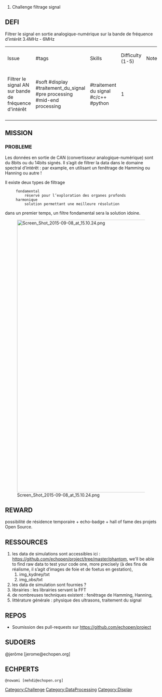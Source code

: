 # Challenge filtrage signal

== DEFI ==

Filtrer le signal en sortie analogique-numérique sur la bande de fréquence d’intérêt 3.4MHz - 6MHz

{| class="wikitable"
|----
|Issue
|#tags
|Skills
|Difficulty (1-5)
|Notes
|----
|Filtrer le signal AN sur bande de fréquence d'intérêt 
|#soft #display #traitement_du_signal #pre processing #mid-end processing
|#traitement du signal #c/c++ #python
|1
|
|----
|}

== MISSION ==

=== PROBLEME ===

Les données en sortie de CAN (convertisseur analogique-numérique) sont du 8bits ou du 14bits signés. ll s’agit de filtrer la data dans le domaine spectral d’intérêt : par example, en utilisant un fenêtrage de Hamming ou Hanning ou autre !

Il existe deux types de filtrage
      fondamental
          réservé pour l’exploration des organes profonds
      harmonique
          solution permettant une meilleure résolution

dans un premier temps, un filtre fondamental sera la solution idoine.

[[File:Screen Shot 2015-09-08 at 15.10.24.png|900px]]

== REWARD ==

possibilité de résidence temporaire + echo-badge + hall of fame des projets Open Source.

== RESSOURCES ==

#les data de simulations sont accessibles ici : https://github.com/echopen/project/tree/master/phantom, we'll be able to find raw data to test your code one, more precisely (à des fins de réalisme, il s’agit d’images de foie et de foetus en gestation), 
##img_kydney/txt
##img_obs/txt
#les data de simulation sont fournies ?
#librairies : les librairies servant la FFT
#de nombreuses techniques existent : fenêtrage de Hamming, Hanning,
#littérature générale : physique des ultrasons, traitement du signal

== REPOS ==

*Soumission des pull-requests sur https://github.com/echopen/project

== SUDOERS ==

@jerôme [jerome@echopen.org]

== ECHPERTS ==

 @nowami [mehdi@echopen.org]

[[Category:Challenge]]
[[Category:DataProcessing]]
[[Category:Display]]